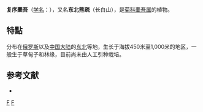 {{Speciesbox 
| taxon = Ligularia jaluensis
| authority = Kom.
}}

'''复序橐吾'''（[[学名|学名]]：{{lang|la|''Ligularia jaluensis''}}），又名'''东北熊疏'''（长白山），是[[菊科|菊科]][[橐吾属|橐吾属]]的植物。

== 特點 ==

分布在[[俄罗斯|俄罗斯]]以及[[中国大陆|中国大陆]]的[[中国东北地区|东北]]等地，生长于海拔450米至1,000米的地区，一般生于草甸子和林缘，目前尚未由人工引种栽培。

== 参考文献 ==
<div class="references-small">
* {{cite web| url =http://www.bioinfo.cn/db05/KmzwSpecies.php?action=view&id=5008| title =复序橐吾| work =《中国高等植物数据库全库》| publisher =中国科学院微生物研究所| author =昆明植物研究所| accessdate =2009-02-25| deadurl =yes| archiveurl =https://web.archive.org/web/20160305032651/http://www.bioinfo.cn/db05/KmzwSpecies.php?action=view&id=5008| archivedate =2016-03-05}}
</div>
{{Taxonbar|from=Q10931788}}

[[Category:橐吾属|F]]
[[Category:俄羅斯植物|F]]